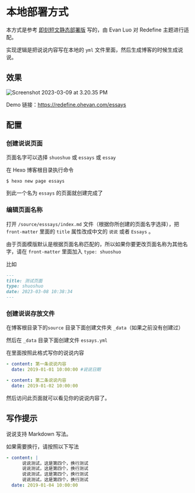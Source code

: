 # 本地部署方式

本方式是参考 [即刻短文静态部署版](https://blog.zhheo.com/p/557c9e72.html) 写的，由 Evan Luo 对 Redefine 主题进行适配。

实现逻辑是把说说内容写在本地的 `yml` 文件里面，然后生成博客的时候生成说说。

## 效果

![Screenshot 2023-03-09 at 3.20.35 PM](https://evan.beee.top/img/2023/03/09/75b146ba614c9cbc81c1ecf1b7e19ef3.png)

Demo 链接：https://redefine.ohevan.com/essays

## 配置


<Steps>

### 创建说说页面

页面名字可以选择 `shuoshuo` 或 `essays` 或 `essay`

在 Hexo 博客根目录执行命令

```shell
$ hexo new page essays
```

到此一个名为 `essays` 的页面就创建完成了

### 编辑页面名称

打开 `/source/esssays/index.md` 文件（根据你所创建的页面名字选择），把 `front-matter` 里面的 `title` 属性改成中文的 `说说` 或者 `Essays` 。

由于页面模版默认是根据页面名称匹配的，所以如果你要更改页面名称为其他名字，请在 `front-matter` 里面加入 `type: shuoshuo`

比如

```markdown
---
title: 测试页面
type: shuoshuo
date: 2023-03-08 10:38:34
---
```

### 创建说说存放文件

在博客根目录下的`source` 目录下面创建文件夹 `_data`（如果之前没有创建过）

然后在 `_data` 目录下面创建文件 `essays.yml`

在里面按照此格式写你的说说内容

```yaml
- content: 第一条说说内容
  date: 2019-01-01 10:00:00 #说说日期

- content: 第二条说说内容
  date: 2019-01-02 10:00:00
```

然后访问此页面就可以看见你的说说内容了。

</Steps>

## 写作提示

说说支持 Markdown 写法。

如果需要换行，请按照以下写法

```yaml
- content: |
      说说测试，这是第四个，换行测试
      说说测试，这是第四个，换行测试
      说说测试，这是第四个，换行测试
      说说测试，这是第四个，换行测试
  date: 2019-01-04 10:00:00
```
